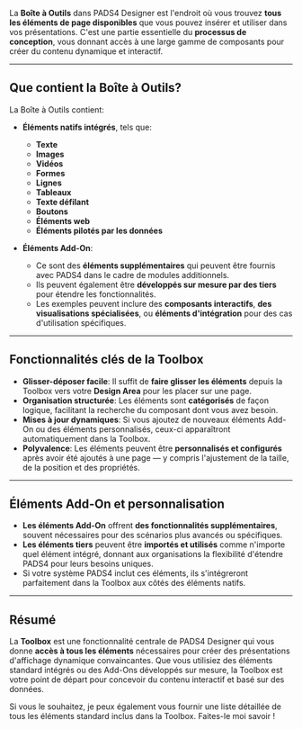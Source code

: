 La **Boîte à Outils** dans PADS4 Designer est l'endroit où vous trouvez **tous les éléments de page disponibles** que vous pouvez insérer et utiliser dans vos présentations. C'est une partie essentielle du **processus de conception**, vous donnant accès à une large gamme de composants pour créer du contenu dynamique et interactif.

***

## **Que contient la Boîte à Outils?**

La Boîte à Outils contient:

* **Éléments natifs intégrés**, tels que:
  * **Texte**
  * **Images**
  * **Vidéos**
  * **Formes**
  * **Lignes**
  * **Tableaux**
  * **Texte défilant**
  * **Boutons**
  * **Éléments web**
  * **Éléments pilotés par les données**

* **Éléments Add-On**:
  * Ce sont des **éléments supplémentaires** qui peuvent être fournis avec PADS4 dans le cadre de modules additionnels.
  * Ils peuvent également être **développés sur mesure par des tiers** pour étendre les fonctionnalités.
  * Les exemples peuvent inclure des **composants interactifs**, **des visualisations spécialisées**, ou **éléments d'intégration** pour des cas d'utilisation spécifiques.

***

## **Fonctionnalités clés de la Toolbox**

* **Glisser-déposer facile**: Il suffit de **faire glisser les éléments** depuis la Toolbox vers votre **Design Area** pour les placer sur une page.
* **Organisation structurée**: Les éléments sont **catégorisés** de façon logique, facilitant la recherche du composant dont vous avez besoin.
* **Mises à jour dynamiques**: Si vous ajoutez de nouveaux éléments Add-On ou des éléments personnalisés, ceux-ci apparaîtront automatiquement dans la Toolbox.
* **Polyvalence**: Les éléments peuvent être **personnalisés et configurés** après avoir été ajoutés à une page — y compris l'ajustement de la taille, de la position et des propriétés.

***

## **Éléments Add-On et personnalisation**

* **Les éléments Add-On** offrent **des fonctionnalités supplémentaires**, souvent nécessaires pour des scénarios plus avancés ou spécifiques.
* **Les éléments tiers** peuvent être **importés et utilisés** comme n'importe quel élément intégré, donnant aux organisations la flexibilité d'étendre PADS4 pour leurs besoins uniques.
* Si votre système PADS4 inclut ces éléments, ils s'intégreront parfaitement dans la Toolbox aux côtés des éléments natifs.

***

## **Résumé**

La **Toolbox** est une fonctionnalité centrale de PADS4 Designer qui vous donne **accès à tous les éléments** nécessaires pour créer des présentations d'affichage dynamique convaincantes. Que vous utilisiez des éléments standard intégrés ou des Add-Ons développés sur mesure, la Toolbox est votre point de départ pour concevoir du contenu interactif et basé sur des données.

Si vous le souhaitez, je peux également vous fournir une liste détaillée de tous les éléments standard inclus dans la Toolbox. Faites-le moi savoir !
